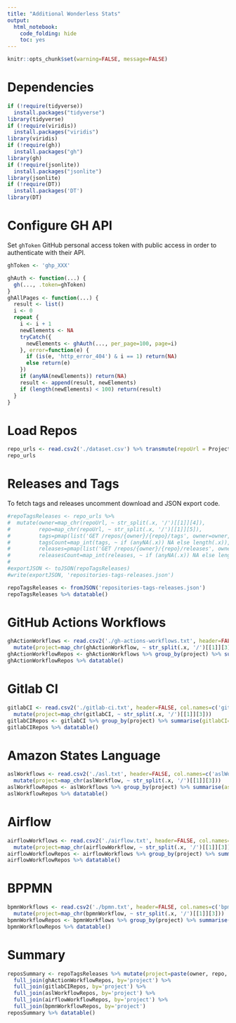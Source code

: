 ```yaml
---
title: "Additional Wonderless Stats"
output:
  html_notebook:
    code_folding: hide
    toc: yes
---
```


<style type="text/css">
.main-container {
  max-width: inherit;
}
.datatable {
  overflow-x: auto;
}
</style>


```r
knitr::opts_chunk$set(warning=FALSE, message=FALSE)
```

# Dependencies

```r
if (!require(tidyverse))
  install.packages("tidyverse")
library(tidyverse)
if (!require(viridis))
  install.packages("viridis")
library(viridis)
if (!require(gh))
  install.packages("gh")
library(gh)
if (!require(jsonlite))
  install.packages("jsonlite")
library(jsonlite)
if (!require(DT))
  install.packages('DT')
library(DT)
```

# Configure GH API

Set `ghToken` GitHub personal access token with public access in order to authenticate with their API.

```r
ghToken <- 'ghp_XXX'

ghAuth <- function(...) {
  gh(..., .token=ghToken)
}
ghAllPages <- function(...) {
  result <- list()
  i <- 0
  repeat {
    i <- i + 1
    newElements <- NA
    tryCatch({
      newElements <- ghAuth(..., per_page=100, page=i)
    }, error=function(e) {
      if (is(e, 'http_error_404') & i == 1) return(NA)
      else return(e)
    })
    if (anyNA(newElements)) return(NA)
    result <- append(result, newElements)
    if (length(newElements) < 100) return(result)
  }
}
```

# Load Repos

```r
repo_urls <- read.csv2('./dataset.csv') %>% transmute(repoUrl = Project.URLs)
repo_urls
```

# Releases and Tags

To fetch tags and releases uncomment download and JSON export code.

```r
#repoTagsReleases <- repo_urls %>%
#  mutate(owner=map_chr(repoUrl, ~ str_split(.x, '/')[[1]][4]),
#         repo=map_chr(repoUrl, ~ str_split(.x, '/')[[1]][5]),
#         tags=pmap(list('GET /repos/{owner}/{repo}/tags', owner=owner, repo=repo), ghAllPages),
#         tagsCount=map_int(tags, ~ if (anyNA(.x)) NA else length(.x)),
#         releases=pmap(list('GET /repos/{owner}/{repo}/releases', owner=owner, repo=repo), ghAllPages),
#         releasesCount=map_int(releases, ~ if (anyNA(.x)) NA else length(.x)))
#
#exportJSON <- toJSON(repoTagsReleases)
#write(exportJSON, 'repositories-tags-releases.json')

repoTagsReleases <- fromJSON('repositories-tags-releases.json')
repoTagsReleases %>% datatable()
```

# GitHub Actions Workflows

```r
ghActionWorkflows <- read.csv2('./gh-actions-workflows.txt', header=FALSE, col.names=c('ghActionWorkflow')) %>%
  mutate(project=map_chr(ghActionWorkflow, ~ str_split(.x, '/')[[1]][3]))
ghActionWorkflowRepos <- ghActionWorkflows %>% group_by(project) %>% summarise(ghActionWorkflows=list(ghActionWorkflow), ghActionsWorkflowsCount=n()) %>% ungroup()
ghActionWorkflowRepos %>% datatable()
```

# Gitlab CI

```r
gitlabCI <- read.csv2('./gitlab-ci.txt', header=FALSE, col.names=c('gitlabCI')) %>%
  mutate(project=map_chr(gitlabCI, ~ str_split(.x, '/')[[1]][3]))
gitlabCIRepos <- gitlabCI %>% group_by(project) %>% summarise(gitlabCI=list(gitlabCI), gitlabCICount=n()) %>% ungroup()
gitlabCIRepos %>% datatable()
```

# Amazon States Language

```r
aslWorkflows <- read.csv2('./asl.txt', header=FALSE, col.names=c('aslWorkflow')) %>%
  mutate(project=map_chr(aslWorkflow, ~ str_split(.x, '/')[[1]][3]))
aslWorkflowRepos <- aslWorkflows %>% group_by(project) %>% summarise(aslWorkflows=list(aslWorkflow), aslWorkflowsCount=n()) %>% ungroup()
aslWorkflowRepos %>% datatable()
```

# Airflow

```r
airflowWorkflows <- read.csv2('./airflow.txt', header=FALSE, col.names=c('airflowWorkflow')) %>%
  mutate(project=map_chr(airflowWorkflow, ~ str_split(.x, '/')[[1]][3]))
airflowWorkflowRepos <- airflowWorkflows %>% group_by(project) %>% summarise(airflowWorkflows=list(airflowWorkflow), airflowWorkflowsCount=n()) %>% ungroup()
airflowWorkflowRepos %>% datatable()
```

# BPPMN

```r
bpmnWorkflows <- read.csv2('./bpmn.txt', header=FALSE, col.names=c('bpmnWorkflow')) %>%
  mutate(project=map_chr(bpmnWorkflow, ~ str_split(.x, '/')[[1]][3]))
bpmnWorkflowRepos <- bpmnWorkflows %>% group_by(project) %>% summarise(bpmnWorkflows=list(bpmnWorkflow), bpmnWorkflowsCount=n()) %>% ungroup()
bpmnWorkflowRepos %>% datatable()
```

# Summary

```r
reposSummary <- repoTagsReleases %>% mutate(project=paste(owner, repo, sep='_')) %>%
  full_join(ghActionWorkflowRepos, by='project') %>%
  full_join(gitlabCIRepos, by='project') %>%
  full_join(aslWorkflowRepos, by='project') %>%
  full_join(airflowWorkflowRepos, by='project') %>%
  full_join(bpmnWorkflowRepos, by='project')
reposSummary %>% datatable()
```
